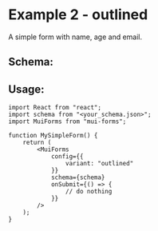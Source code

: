 # Example 2 - outlined

A simple form with name, age and email.


<Form2 />

## Schema:

<SchemaViewer value={schema} />

## Usage:

```tsx
import React from "react";
import schema from "<your_schema.json>";
import MuiForms from "mui-forms";

function MySimpleForm() {
    return (
        <MuiForms
            config={{
                variant: "outlined"
            }}
            schema={schema}
            onSubmit={() => {
                // do nothing
            }}
        />
    );
}
```
